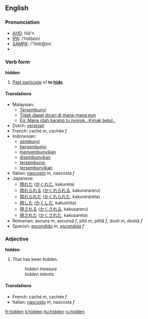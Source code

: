 ==English==
=== Pronunciation ===
*[[AHD]]: hĭd'n
*[[IPA]]: /ˈhɪd(ə)n/
*[[SAMPA]]: /"hId(@)n/
*{{audio|en-us-hidden.ogg|Audio (US)}}

=== Verb form ===
'''hidden'''

#[[Past participle]] of '''to [[hide]]'''.

==== Translations ====
*Malaysian:
** [[Tersembunyi]]
** [[Tidak dapat dicari di mana-mana pun]]
** [[Eg: Mana ntah barang tu nyorok.. Kimak betul..]]
*Dutch: [[verstopt]]
*French: caché ''m'', cachée ''f''
*Indonesian: 
** [[sembunyi]]
** [[sembunyi|bersembunyi]]
** [[sembunyi|menyembunyikan]]
** [[sembunyi|disembunyikan]]
** [[sembunyi|tersembunyi]]
** [[sembunyi|tersembunyikan]]
*Italian: [[nascosto]] ''m'', nascosta ''f''
*Japanese:
** [[隠れた]] ([[かくれた]], kakureta)
** [[隠れられる]] ([[かくれられる]], kakurerareru)
** [[隠れられた]] ([[かくれられた]], kakurerareta)
** [[隠した]] ([[かくした]], kakushita)
** [[隠される]] ([[かくされる]], kakusareru)
** [[隠された]] ([[かくされた]], kakusareta)
*Romanian: ascuns ''m'', ascunsă ''f'', pitit ''m'', pitită ''f'', dosit ''m'', dosită ''f''
*Spanish: [[escondido]] ''m'', [[escondida]] ''f''

===Adjective===
'''hidden'''

#That has been hidden.
#:''hidden treasure''
#:''hidden talents''

====Translations====
*French: caché ''m'', cachée ''f''
*Italian: [[nascosto]] ''m'', nascosta ''f''

[[fr:hidden]]
[[it:hidden]]
[[hu:hidden]]
[[ru:hidden]]